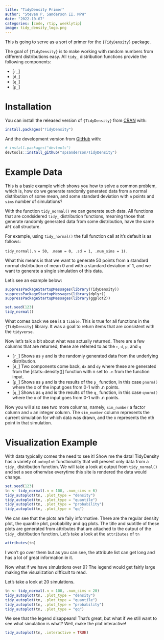 ```yaml
---
title: "TidyDensity Primer"
author: "Steven P. Sanderson II, MPH"
date: "2022-10-07"
categories: [code, rtip, weeklytip]
image: tidy_density_logo.png
---
```


This is going to serve as a sort of primer for the `{TidyDensity}` package.

The goal of `{TidyDensity}` is to make working with random numbers from different distributions easy. All `tidy_` distribution functions provide the following components:

-   \[`r_`\]
-   \[`d_`\]
-   \[`q_`\]
-   \[`p_`\]

# Installation

You can install the released version of `{TidyDensity}` from [CRAN](https://CRAN.R-project.org) with:

``` r
install.packages("TidyDensity")
```

And the development version from [GitHub](https://github.com/) with:

``` r
# install.packages("devtools")
devtools::install_github("spsanderson/TidyDensity")
```

# Example Data

This is a basic example which shows you how to solve a common problem, which is, how do we generate randomly generated data from a normal distribution of some mean, and some standard deviation with `n` points and `sims` number of simulations?

With the function `tidy_normal()` we can generate such data. All functions that are condsidered `tidy_` distribution functions, meaning those that generate randomly generated data from some distribution, have the same `API` call structure.

For example, using `tidy_normal()` the full function call at it's default is as follows:

`tidy_normal(.n = 50, .mean = 0, .sd = 1, .num_sims = 1)`.

What this means is that we want to generate 50 points from a standard normal distribution of mean 0 and with a standard deviation of 1, and we want to generate a single simulation of this data.

Let's see an example below:

```r
suppressPackageStartupMessages(library(TidyDensity))
suppressPackageStartupMessages(library(dplyr))
suppressPackageStartupMessages(library(ggplot2))

set.seed(123)
tidy_normal()
```

What comes back we see is a `tibble`. This is true for all functions in the `{TidyDensity}` library. It was a goal to return items that are consistent with the `tidyverse`.

Now let's talk a bit about what was actually returned. There are a few columns that are returned, these are referred to as the `r`, `d`, `p`, and `q`

-   \[`r_`\] Shows as `y` and is the randomly generated data from the underlying distribution.
-   \[`d_`\] Two components come back, `dx` and `dy` where these are generated from the \[stats::density()\] function with n set to `.n` from the function input.
-   \[`p_`\] Shows as `p` and is the results of the `p_` function, in this case `pnorm()` where the x of the input goes from 0-1 with .n points.
-   \[`q_`\] Shows as `q` and is the results of the `q_` function, in this case `qnorm()` where the x of the input goes from 0-1 with .n points.

Now you will also see two more columns, namely, `sim_number` a factor column and `x` an integer column. The `sim_number` column represents the current simulation for which data was drawn, and the x represents the nth point in that simulation.

# Visualization Example

With data typically comes the need to see it! Show me the data! TidyDensity has a variety of `autoplot` functionality that will present only data from a `tidy_` distribution function. We will take a look at output from `tidy_normal()` and set a see otherwise everytime this site is rendered the data would change.

```r
set.seed(123)
tn <- tidy_normal(.n = 100, .num_sims = 6)
tidy_autoplot(tn, .plot_type = "density")
tidy_autoplot(tn, .plot_type = "quantile")
tidy_autoplot(tn, .plot_type = "probability")
tidy_autoplot(tn, .plot_type = "qq")
```

We can see that the plots are faily informative. There are the regular density plot, the quantile plot, probability and qq plots. The title and subtitle of these plots are generated from attributes that are attached to the output of the `tidy_` distribution function. Let's take a look at the `attributes` of `tn`

```r
attributes(tn)
```

I won't go over them but as you can see, the attribute list can get long and has a lot of great information in it.

Now what if we have simulations over 9? The legend would get fairly large making the visualization difficult to read.

Let's take a look at 20 simulations.

```r
tn <- tidy_normal(.n = 100, .num_sims = 20)
tidy_autoplot(tn, .plot_type = "density")
tidy_autoplot(tn, .plot_type = "quantile")
tidy_autoplot(tn, .plot_type = "probability")
tidy_autoplot(tn, .plot_type = "qq")
```

We see that the legend disappears! That's great, but what if we still want to see what simulation is what? Well, make the plot interactive!

```r
tidy_autoplot(tn, .interactive = TRUE)
```
